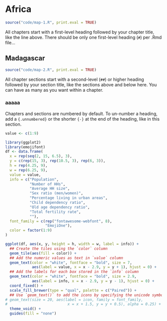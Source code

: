 # Africa 

```r
source("code/map-1.R", print.eval = TRUE)

```

All chapters start with a first-level heading followed by your chapter title, like the line above. There should be only one first-level heading (`#`) per .Rmd file...

## Madagascar

```r
source("code/map-2.R", print.eval = TRUE)

```

All chapter sections start with a second-level (`##`) or higher heading followed by your section title, like the sections above and below here. You can have as many as you want within a chapter.

### aaaaa

Chapters and sections are numbered by default. To un-number a heading, add a `{.unnumbered}` or the shorter `{-}` at the end of the heading, like in this section.

```r
value <- c(1:9)

library(ggplot2)
library(emojifont)
df <- data.frame(
  x = rep(seq(2, 15, 6.5), 3),
  y = c(rep(15, 3), rep(10.5, 3), rep(6, 3)),
  h = rep(4.25, 9),
  w = rep(6.25, 9),
  value = value,
  info = c("Population",
           "Number of HHs",
           "Average HH size",
           "Sex ratio (men/women)",
           "Percentage living in urban areas",
           "Child dependency ratio",
           "Old age dependency ratio",
           "Total fertility rate",
           ""),
  font_family = c(rep("fontawesome-webfont", 8),
                  "EmojiOne"),
  color = factor(1:9)
)

ggplot(df, aes(x, y, height = h, width = w, label = info)) +
  ## Create the tiles using the `color` column
  geom_tile(aes(fill = color)) +
  ## Add the numeric values as text in `value` column
  geom_text(color = "white", fontface = "bold", size = 7,
            aes(label = value, x = x - 2.9, y = y + 1), hjust = 0) +
  ## Add the labels for each box stored in the `info` column
  geom_text(color = "white", fontface = "bold", size = 2.9,
            aes(label = info, x = x - 2.9, y = y - 1), hjust = 0) +
  coord_fixed() +
  scale_fill_brewer(type = "qual", palette = c("Paired")) +
  ## Use `geom_text()` to add the icons by specifying the unicode symbol.
# geom_text(size = 20, aes(label = icon, family = font_family,
#                           x = x + 1.5, y = y + 0.5), alpha = 0.25) +
  theme_void() +
  guides(fill = "none")
```